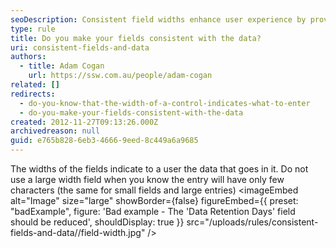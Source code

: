 ```yaml
---
seoDescription: Consistent field widths enhance user experience by providing clear data entry guidelines.
type: rule
title: Do you make your fields consistent with the data?
uri: consistent-fields-and-data
authors:
  - title: Adam Cogan
    url: https://ssw.com.au/people/adam-cogan
related: []
redirects:
  - do-you-know-that-the-width-of-a-control-indicates-what-to-enter
  - do-you-make-your-fields-consistent-with-the-data
created: 2012-11-27T09:13:26.000Z
archivedreason: null
guid: e765b828-6eb3-4666-9eed-8c449a6a9685
---
```


The widths of the fields indicate to a user the data that goes in it. Do not use a large width field when you know the entry will have only few characters (the same for small fields and large entries)
<imageEmbed
  alt="Image"
  size="large"
  showBorder={false}
  figureEmbed={{
    preset: "badExample",
    figure: 'Bad example - The \'Data Retention Days\' field should be reduced',
    shouldDisplay: true
  }}
  src="/uploads/rules/consistent-fields-and-data//field-width.jpg"
/>